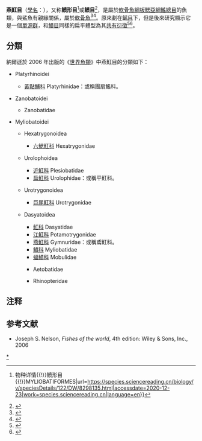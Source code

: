 {{CJK-New-Char|2B689|ver=C}}
{{Automatic taxobox
| image = Dasyatis brevicaudata 4x3.jpg
| image_width = 250px
| image_caption = {{link-en|短尾魟|Short-tail stingray}}（''Dasyatis brevicaudata''）
| fossil_range = {{Fossil range|白垩纪|现今}}
| taxon = Myliobatiformes
| authority = [[Leonard_Joseph_Victor_Compagno|Compagno]], 1973
| subdivision_ranks = 亞目
| subdivision = 
* {{link-en|黃點鯆亞目|Platyrhinoidei}} Platyrhinoidei
* {{link-en|梳板鰩亞目|Zanobatoidei}} Zanobatoidei
* {{link-en|燕魟亞目|Myliobatoidei}} Myliobatoidei
}}

'''燕魟目'''（[[學名|學名]]：{{lang|la|Myliobatiformes}}），又称'''鲼形目'''<ref>{{Cite web|title=动物志库{{!}}物种详情{{!}}鲼形目{{!}}MYLIOBATIFORMES|url=https://species.sciencereading.cn/biology/v/speciesDetails/122/DW/8298135.html|accessdate=2020-12-23|work=species.sciencereading.cn|language=en}}</ref>或'''鲼目'''<ref>{{Cite web|title=台湾物种名录|url=https://taibnet.sinica.edu.tw/chi/taibnet_species_detail.php?name_code=383169&tree=y|accessdate=2020-12-23|work=taibnet.sinica.edu.tw}}</ref>，是屬於[[軟骨魚綱|軟骨魚綱]][[板鰓亞綱|板鰓亞綱]][[鰩總目|鰩總目]]的魚類，與鯊魚有親緣關係，屬於[[軟骨魚|軟骨魚]]<ref>{{cite web|last1=Froese|first1=R.|last2=Pauly|first2=D.|title=Myliobatiformes|url=http://www.marinespecies.org/aphia.php?p=taxdetails&id=196069|website=WoRMS|accessdate=4 May 2018|archive-date=2021-03-25|archive-url=https://web.archive.org/web/20210325102331/https://www.marinespecies.org/aphia.php?p=taxdetails&id=196069|dead-url=no}}</ref><ref>{{cite web|title=Order Summary for Myliobatiformes|url=http://www.fishbase.org/summary/OrdersSummary.php?order=Myliobatiformes|website=FishBase|accessdate=4 May 2018|archive-date=2020-12-01|archive-url=https://web.archive.org/web/20201201162509/https://www.fishbase.org/Summary/OrdersSummary.php?order=Myliobatiformes|dead-url=no}}</ref>。原來劃在[[鳐目|鳐目]]下，但是後來研究顯示它是一個[[單系群|單源群]]，和[[鱝目|鱝目]]同樣的扁平體型為其[[共有衍徵|共有衍徵]]<ref name="nelson">{{cite book |title=Fishes of the World |url=https://archive.org/details/fishesworld00nels |author=Nelson, J.S. |edition=fourth |publisher=John Wiley |year=2006 |isbn=0-471-25031-7 |pages=[https://archive.org/details/fishesworld00nels/page/69 69]–82}}</ref><ref>{{cite web|last1=Martin|first1=R. Aidan|title=Myliobatiformes: Stingrays|url=http://www.elasmo-research.org/education/shark_profiles/myliobatiformes.htm|website=ReefQuest Centre for Shark Research|accessdate=4 May 2018|archive-date=2021-03-09|archive-url=https://web.archive.org/web/20210309103403/http://www.elasmo-research.org/education/shark_profiles/myliobatiformes.htm|dead-url=no}}</ref>。

== 分類 ==
納爾遜於 2006 年出版的《[[世界魚類|世界魚類]]》中燕魟目的分類如下：

* {{link-en|黃點鯆亞目|Platyrhinoidei}} Platyrhinoidei
** [[黃點鯆科|黃點鯆科]] Platyrhinidae：或稱團扇鰩科。
* {{link-en|梳板鰩亞目|Zanobatoidei}} Zanobatoidei
** {{link-en|梳板鰩科|Zanobatidae}} Zanobatidae
* {{link-en|燕魟亞目|Myliobatoidei}} Myliobatoidei
** {{link-en|六鰓魟總科|Hexatrygonoidea}} Hexatrygonoidea
*** [[六鰓魟科|六鰓魟科]] Hexatrygonidae
** {{link-en|扁魟總科|Urolophoidea}} Urolophoidea
*** [[近魟科|近魟科]] Plesiobatidae
*** [[扁魟科|扁魟科]] Urolophidae：或稱平魟科。
** {{link-en|巨尾魟總科|Urotrygonoidea}} Urotrygonoidea
*** [[巨尾魟科|巨尾魟科]] Urotrygonidae
** {{link-en|魟總科|Dasyatoidea}} Dasyatoidea
*** [[魟科|魟科]] Dasyatidae
*** [[江魟科|江魟科]] Potamotrygonidae
*** [[燕魟科|燕魟科]] Gymnuridae：或稱鳶魟科。
*** [[鱝科|鱝科]] Myliobatidae
*** [[蝠鱝科|蝠鱝科]] Mobulidae
*** {{link-en|鷂鱝科|Aetobatidae}} Aetobatidae
*** {{link-en|牛鼻鱝科|Rhinopteridae}} Rhinopteridae

==注释==
{{reflist}}

==参考文献==
* Joseph S. Nelson, ''Fishes of the world'', 4th edition: Wiley & Sons, Inc., 2006
{{Chondrichthyes}}
{{Taxonbar}}
[[Category:燕魟目|*]]